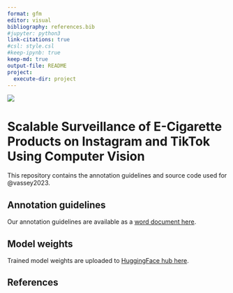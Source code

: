 ```yaml
---
format: gfm
editor: visual
bibliography: references.bib
#jupyter: python3
link-citations: true
#csl: style.csl
#keep-ipynb: true
keep-md: true
output-file: README
project:
  execute-dir: project
---
```


![](readme/vaping-demo.gif){fig-alt="Vaping computer vision demo"}

# Scalable Surveillance of E-Cigarette Products on Instagram and TikTok Using Computer Vision

This repository contains the annotation guidelines and source code used for @vassey2023.

## Annotation guidelines

Our annotation guidelines are available as a [word document here](Annotation_guide_ecigarette_objects.docx).

## Model weights

Trained model weights are uploaded to [HuggingFace hub here](https://huggingface.co/e-cigarette-marketing-ml/e-cigarette-object-detection/tree/main).

## References
